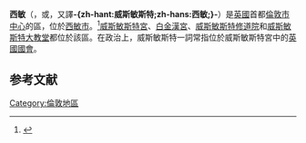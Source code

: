 {{noteTA
|G1=Country
|1=zh-cn:威斯敏斯特宫; zh-tw:西敏宮; zh-hk:西敏宮; zh-sg:西敏宫;
|2=zh-cn:威斯敏斯特; zh-tw:西敏; zh-hk:西敏; zh-sg:西敏;
|3=zh-cn:大本钟; zh-tw:大笨鐘; zh-hk:大笨鐘; zh-sg:大笨钟;
|4=zh-cn:伊丽莎白; zh-tw:伊麗莎白; zh-hk:伊利沙伯; zh-sg:伊丽莎白;
}}
{{otheruses}}
{{infobox UK place
|中文名 =西敏
|country              = 英格蘭
|region               = 倫敦
|local_name  =  Westminster
|latitude             = 51.4995
|longitude            = -0.1333
|london_borough       = Westminster
|constituency_westminster
                      = [[倫敦及西敏市_(英國國會選區)|倫敦及西敏市]]
|post_town            = London
|postcode_area        = SW
|postcode_district    = SW1
|dial_code            = 020
|os_grid_reference    = TQ295795
|static_image_name    = Hdr parliament.jpg
|static_image_caption = [[西敏宮|西敏宮]]
|charingX_distance_mi = 0.58
|charingX_direction   = NEbE
}}
'''西敏'''（{{lang-en|Westminster}}，{{IPAc-en|ˈ|w|ɛ|s|t|m|ɪ|n|s|t|ər}}或{{IPAc-en|ˈ|w|ɛ|s|m|ɪ|n|s|t|ər}}，又譯'''-{zh-hant:威斯敏斯特;zh-hans:西敏;}-'''）是[[英國|英國]]首都[[倫敦市中心|倫敦市中心]]的區，位於[[西敏市|西敏市]]。<ref>{{cite web|url=http://www.london.gov.uk/sites/default/files/LP2011%20Chapter%202.pdf|title=London's Places|work=[[London_Plan|London Plan]]|publisher=[[Greater_London_Authority|Greater London Authority]]|year=2011|page=46|format=PDF|accessdate=27 May 2014|archive-date=2015-09-06|archive-url=https://web.archive.org/web/20150906090756/http://www.london.gov.uk/sites/default/files/LP2011%20Chapter%202.pdf|dead-url=no}}</ref>[[威斯敏斯特宮|威斯敏斯特宮]]、[[白金漢宮|白金漢宮]]、[[威斯敏斯特修道院|威斯敏斯特修道院]]和[[威斯敏斯特大教堂|威斯敏斯特大教堂]]都位於該區。在政治上，威斯敏斯特一詞常指位於威斯敏斯特宮中的[[英國國會|英國國會]]。

==参考文献==
{{reflist}}
{{倫敦地區}}
{{英國地理小作品}}
{{authority control}}
[[Category:倫敦地區|Category:倫敦地區]]